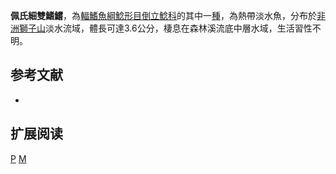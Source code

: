 {{Speciesbox 
| taxon =  Mochokiella paynei
| status = LC
| status_system = IUCN3.1
| authority = [[Howes|Howes]], 1980
| synonyms = 
}}

'''佩氏細雙鰭鱨'''，為[[輻鰭魚綱|輻鰭魚綱]][[鯰形目|鯰形目]][[倒立鯰科|倒立鯰科]]的其中一[[種|種]]，為熱帶淡水魚，分布於[[非洲|非洲]][[塞拉利昂|獅子山]]淡水流域，體長可達3.6公分，棲息在森林溪流底中層水域，生活習性不明。

==参考文献==
*{{FishBase_species|genus=Mochokiella|species=paynei|year=2015|month=5}}

== 扩展阅读 ==
{{refbegin}}
{{wikispecies-inline|Mochokiella paynei|佩氏細雙鰭鱨}}
{{refend}}
{{Taxonbar|from=Q3762659}}

[[Category:細雙鰭鱨屬|P]]
[[Category:1980年描述的魚類|M]]